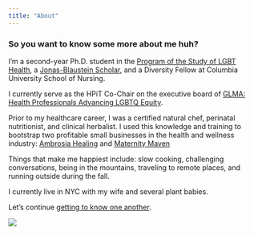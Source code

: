 ```yaml
---
title: "About" 
---
```

### So you want to know some more about me huh?

I’m a second-year Ph.D. student in the [Program of the Study of LGBT Health](http://www.lgbthealthprogram.org/phd-program), a [Jonas-Blaustein Scholar](https://jonasphilanthropies.org), and a Diversity Fellow at Columbia University School of Nursing.

I currently serve as the HPiT Co-Chair on the executive board of [GLMA: Health Professionals Advancing LGBTQ Equity](http://www.glma.org/).

Prior to my healthcare career, I was a certified natural chef, perinatal nutritionist, and clinical herbalist. I used this knowledge and training to bootstrap two profitable small businesses in the health and wellness industry: [Ambrosia Healing](http://ambrosiahealing.com) and [Maternity Maven](http://maternitymaven.com)

Things that make me happiest include: slow cooking, challenging conversations, being in the mountains, traveling to remote places, and running outside during the fall. 

I currently live in NYC with my wife and several plant babies.

Let's continue [getting to know one another](https://twitter.com/kodiaksoled).

![](images/KodiakJae.jpg)